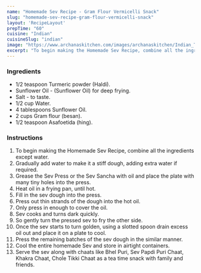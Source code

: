 ---
name: "Homemade Sev Recipe - Gram Flour Vermicelli Snack"
slug: "homemade-sev-recipe-gram-flour-vermicelli-snack"
layout: 'RecipeLayout'
prepTime: "60"
cuisine: "Indian"
cuisineSlug: "indian"
image: "https://www.archanaskitchen.com/images/archanaskitchen/Indian_Tea_Time_Snacks/Homemade_Sev_Recipe-1.jpg"
excerpt: "To begin making the Homemade Sev Recipe, combine all the ingredients except water"
---

### Ingredients

- 1/2 teaspoon Turmeric powder (Haldi).
- Sunflower Oil - (Sunflower Oil) for deep frying.
- Salt - to taste.
- 1/2 cup Water.
- 4 tablespoons Sunflower Oil.
- 2 cups Gram flour (besan).
- 1/2 teaspoon Asafoetida (hing).

### Instructions

1. To begin making the Homemade Sev Recipe, combine all the ingredients except water.
1. Gradually add water to make it a stiff dough, adding extra water if required.
1. Grease the Sev Press or the Sev Sancha with oil and place the plate with many tiny holes into the press.
1. Heat oil in a frying pan, until hot.
1. Fill in the sev dough into the press.
1. Press out thin strands of the dough into the hot oil.
1. Only press in enough to cover the oil.
1. Sev cooks and turns dark quickly.
1. So gently turn the pressed sev to fry the other side.
1. Once the sev starts to turn golden, using a slotted spoon drain excess oil out and place it on a plate to cool.
1. Press the remaining batches of the sev dough in the similar manner.
1. Cool the entire homemade Sev and store in airtight containers.
1. Serve the sev along with chaats like Bhel Puri, Sev Papdi Puri Chaat, Khakra Chaat, Chole Tikki Chaat as a tea time snack with family and friends.
